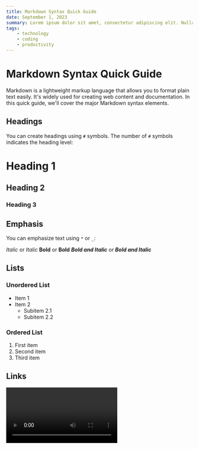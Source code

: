 ```yaml
---
title: Markdown Syntax Quick Guide
date: September 1, 2023
summary: Lorem ipsum dolor sit amet, consectetur adipiscing elit. Nullam ut leo et elit ultricies laoreet. Phasellus bibendum hendrerit ante, vel efficitur lectus accumsan nec. Integer eget fermentum ex. Fusce fermentum turpis eget quam dapibus, ac fringilla tortor congue. Nullam volutpat eu erat id ultricies. Duis nec leo eu arcu bibendum interdum.
tags: 
    - technology
    - coding
    - productivity
---
```


# Markdown Syntax Quick Guide

Markdown is a lightweight markup language that allows you to format plain text easily. It's widely used for creating web content and documentation. In this quick guide, we'll cover the major Markdown syntax elements.

## Headings

You can create headings using `#` symbols. The number of `#` symbols indicates the heading level:

# Heading 1
## Heading 2
### Heading 3

## Emphasis

You can emphasize text using `*` or `_`:

*Italic* or _Italic_
**Bold** or __Bold__
***Bold and Italic*** or ___Bold and Italic___

## Lists

### Unordered List

- Item 1
- Item 2
  - Subitem 2.1
  - Subitem 2.2

### Ordered List

1. First item
2. Second item
3. Third item

## Links

<Video id='6ih_3m_UPKg' />

You can create links like this:

[Visit OpenAI](https://www.openai.com)

## Images

You can embed images using an exclamation mark and square brackets:

![Markdown Logo](https://markdown-here.com/img/icon256.png)




![Custom image](https://images.unsplash.com/photo-1675722855067-fddca73c9f1a?ixlib=rb-4.0.3&ixid=M3wxMjA3fDB8MHxwaG90by1wYWdlfHx8fGVufDB8fHx8fA%3D%3D&auto=format&fit=crop&w=500&q=80)



## Blockquotes

<CustomImage src='https://images.unsplash.com/photo-1675722855067-fddca73c9f1a?ixlib=rb-4.0.3&ixid=M3wxMjA3fDB8MHxwaG90by1wYWdlfHx8fGVufDB8fHx8fA%3D%3D&auto=format&fit=crop&w=500&q=80' />

> This is a blockquote. You can use it for citing text or adding comments.

## Code

Inline code: `code here`

You can also create code blocks by wrapping the code in triple backticks:

```python
def hello_world():
    print("Hello, world!")
```

